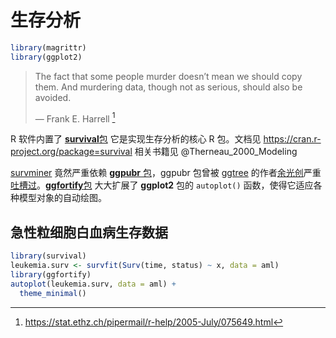 # 生存分析 {#chap:survival-analysis}

```r
library(magrittr)
library(ggplot2)
```

> The fact that some people murder doesn't mean we should copy them. And murdering data, though not as serious, should also be avoided.
>
>   --- Frank E. Harrell [^FH-help-2005-II]

[^FH-help-2005-II]: <https://stat.ethz.ch/pipermail/r-help/2005-July/075649.html>


R 软件内置了 [**survival**包](https://github.com/therneau/survival) 它是实现生存分析的核心 R 包。文档见 <https://cran.r-project.org/package=survival> 相关书籍见 @Therneau_2000_Modeling

[survminer](https://github.com/kassambara/survminer) 竟然严重依赖 [**ggpubr** 包](https://github.com/kassambara/ggpubr)，ggpubr 包曾被 [ggtree](https://github.com/YuLab-SMU/ggtree) 的作者[余光创](https://guangchuangyu.github.io/)严重[吐槽过](https://guangchuangyu.github.io/2019/12/why-hate-ggpubr/)。[**ggfortify**包](https://github.com/sinhrks/ggfortify) 大大扩展了 **ggplot2** 包的 `autoplot()` 函数，使得它适应各种模型对象的自动绘图。

## 急性粒细胞白血病生存数据 {#sec:aml}


```r
library(survival)
leukemia.surv <- survfit(Surv(time, status) ~ x, data = aml)
library(ggfortify)
autoplot(leukemia.surv, data = aml) +
  theme_minimal()
```
